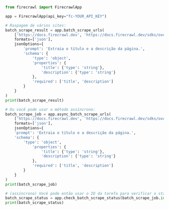 ```python Python
from firecrawl import FirecrawlApp

app = FirecrawlApp(api_key="fc-YOUR_API_KEY")

# Raspagem de vários sites:
batch_scrape_result = app.batch_scrape_urls(
    ['https://docs.firecrawl.dev', 'https://docs.firecrawl.dev/sdks/overview'], 
    formats=['json'],
    jsonOptions={
        'prompt': 'Extraia o título e a descrição da página.',
        'schema': {
            'type': 'object',
            'properties': {
                'title': {'type': 'string'},
                'description': {'type': 'string'}
            },
            'required': ['title', 'description']
        }
    }
)
print(batch_scrape_result)

# Ou você pode usar o método assíncrono:
batch_scrape_job = app.async_batch_scrape_urls(
    ['https://docs.firecrawl.dev', 'https://docs.firecrawl.dev/sdks/overview'], 
    formats=['json'],
    jsonOptions={
    'prompt': 'Extraia o título e a descrição da página.',
    'schema': {
        'type': 'object',
            'properties': {
                'title': {'type': 'string'},
                'description': {'type': 'string'}
            },
            'required': ['title', 'description']
        }
    }
)
print(batch_scrape_job)

# (assíncrono) Você pode então usar o ID da tarefa para verificar o status da raspagem em lote:
batch_scrape_status = app.check_batch_scrape_status(batch_scrape_job.id)
print(batch_scrape_status)
```
